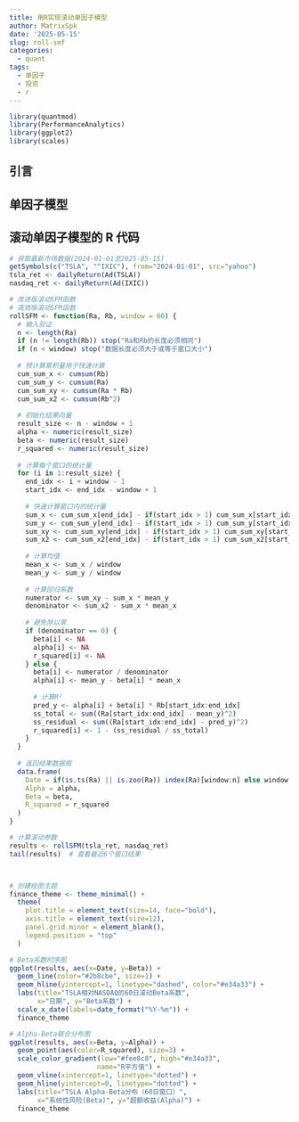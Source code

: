 ```yaml
---
title: 用R实现滚动单因子模型
author: MatrixSpk
date: '2025-05-15'
slug: roll-smf
categories:
  - quant
tags:
  - 单因子
  - 投资
  - r
---
```



```r
library(quantmod)
library(PerformanceAnalytics)
library(ggplot2)
library(scales)
```

## 引言

## 单因子模型

## 滚动单因子模型的 R 代码

 
```r
# 获取最新市场数据(2024-01-01至2025-05-15)
getSymbols(c("TSLA", "^IXIC"), from="2024-01-01", src="yahoo")
tsla_ret <- dailyReturn(Ad(TSLA))
nasdaq_ret <- dailyReturn(Ad(IXIC))

# 改进版滚动SFM函数
# 高效版滚动SFM函数
rollSFM <- function(Ra, Rb, window = 60) {
  # 输入验证
  n <- length(Ra)
  if (n != length(Rb)) stop("Ra和Rb的长度必须相同")
  if (n < window) stop("数据长度必须大于或等于窗口大小")
  
  # 预计算累积量用于快速计算
  cum_sum_x <- cumsum(Rb)
  cum_sum_y <- cumsum(Ra)
  cum_sum_xy <- cumsum(Ra * Rb)
  cum_sum_x2 <- cumsum(Rb^2)
  
  # 初始化结果向量
  result_size <- n - window + 1
  alpha <- numeric(result_size)
  beta <- numeric(result_size)
  r_squared <- numeric(result_size)
  
  # 计算每个窗口的统计量
  for (i in 1:result_size) {
    end_idx <- i + window - 1
    start_idx <- end_idx - window + 1
    
    # 快速计算窗口内的统计量
    sum_x <- cum_sum_x[end_idx] - if(start_idx > 1) cum_sum_x[start_idx - 1] else 0
    sum_y <- cum_sum_y[end_idx] - if(start_idx > 1) cum_sum_y[start_idx - 1] else 0
    sum_xy <- cum_sum_xy[end_idx] - if(start_idx > 1) cum_sum_xy[start_idx - 1] else 0
    sum_x2 <- cum_sum_x2[end_idx] - if(start_idx > 1) cum_sum_x2[start_idx - 1] else 0
    
    # 计算均值
    mean_x <- sum_x / window
    mean_y <- sum_y / window
    
    # 计算回归系数
    numerator <- sum_xy - sum_x * mean_y
    denominator <- sum_x2 - sum_x * mean_x
    
    # 避免除以零
    if (denominator == 0) {
      beta[i] <- NA
      alpha[i] <- NA
      r_squared[i] <- NA
    } else {
      beta[i] <- numerator / denominator
      alpha[i] <- mean_y - beta[i] * mean_x
      
      # 计算R²
      pred_y <- alpha[i] + beta[i] * Rb[start_idx:end_idx]
      ss_total <- sum((Ra[start_idx:end_idx] - mean_y)^2)
      ss_residual <- sum((Ra[start_idx:end_idx] - pred_y)^2)
      r_squared[i] <- 1 - (ss_residual / ss_total)
    }
  }
  
  # 返回结果数据框
  data.frame(
    Date = if(is.ts(Ra) || is.zoo(Ra)) index(Ra)[window:n] else window:n,
    Alpha = alpha,
    Beta = beta,
    R_squared = r_squared
  )
}

# 计算滚动参数
results <- rollSFM(tsla_ret, nasdaq_ret)
tail(results)  # 查看最近6个窗口结果



# 创建绘图主题
finance_theme <- theme_minimal() +
  theme(
    plot.title = element_text(size=14, face="bold"),
    axis.title = element_text(size=12),
    panel.grid.minor = element_blank(),
    legend.position = "top"
  )

# Beta系数时序图
ggplot(results, aes(x=Date, y=Beta)) +
  geom_line(color="#2b8cbe", size=1) +
  geom_hline(yintercept=1, linetype="dashed", color="#e34a33") +
  labs(title="TSLA相对NASDAQ的60日滚动Beta系数",
       x="日期", y="Beta系数") +
  scale_x_date(labels=date_format("%Y-%m")) +
  finance_theme

# Alpha-Beta联合分布图
ggplot(results, aes(x=Beta, y=Alpha)) +
  geom_point(aes(color=R_squared), size=3) +
  scale_color_gradient(low="#fee8c8", high="#e34a33", 
                      name="R平方值") +
  geom_vline(xintercept=1, linetype="dotted") +
  geom_hline(yintercept=0, linetype="dotted") +
  labs(title="TSLA Alpha-Beta分布（60日窗口）",
       x="系统性风险(Beta)", y="超额收益(Alpha)") +
  finance_theme
```
